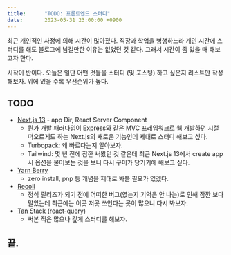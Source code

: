 ```yaml
---
title:		"TODO: 프론트엔드 스터디"
date:		2023-05-31 23:00:00 +0900
---
```


최근 개인적인 사정에 의해 시간이 많아졌다.
직장과 학업을 병행하느라 개인 시간에 스터디를 해도 블로그에 남길만한 여유는 없었던 것 같다.
그래서 시간이 좀 있을 때 해보고자 한다.

시작이 반이다. 오늘은 일단 어떤 것들을 스터디 (및 포스팅) 하고 싶은지 리스트만 작성해보자. 위에 있을 수록 우선순위가 높다.

## TODO

- [Next.js 13](https://nextjs.org/blog/next-13) - app Dir, React Server Component
  - 뭔가 개발 패러다임이 Express와 같은 MVC 프레임워크로 웹 개발하던 시절 떠오르게도 하는 Next.js의 새로운 기능인데 제대로 스터디 해보고 싶다.
  - Turbopack: 왜 빠르다는지 알아보자.
  - Tailwind: 몇 년 전에 잠깐 써봤던 것 같은데 최근 Next.js 13에서 create app 시 옵션을 물어보는 것을 보니 다시 구미가 당기기에 해보고 싶다.
- [Yarn Berry](https://github.com/yarnpkg/berry)
  - zero install, pnp 등 개념을 제대로 봐볼 필요가 있겠다.
- [Recoil](https://recoiljs.org/ko/)
  - 정식 릴리즈가 되기 전에 어떠한 버그(였는지 기억은 안 나는)로 인해 잠깐 보다 말았는데 최근에는 이곳 저곳 쓰인다는 곳이 많으니 다시 봐보자.
- [Tan Stack (react-query)](https://tanstack.com/query/v3/)
  - 써본 적은 많으나 깊게 스터디를 해보자.

## 끝.